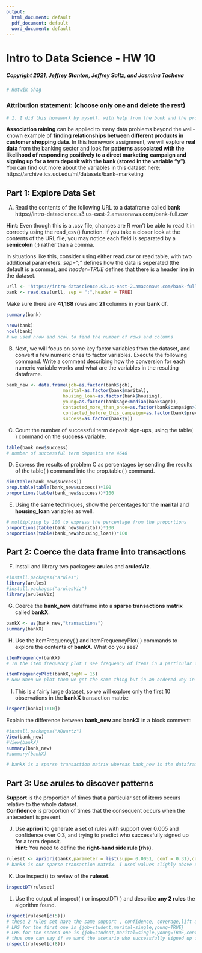 ```yaml
---
output:
  html_document: default
  pdf_document: default
  word_document: default
---
```

# Intro to Data Science - HW 10

##### Copyright 2021, Jeffrey Stanton, Jeffrey Saltz, and Jasmina Tacheva


```r
# Rutwik Ghag
```

### Attribution statement: (choose only one and delete the rest)


```r
# 1. I did this homework by myself, with help from the book and the professor.
```

**Association mining** can be applied to many data problems beyond the well-known example of **finding relationships between different products in customer shopping data**. In this homework assignment, we will explore **real data** from the banking sector and look for **patterns associated with the likelihood of responding positively to a direct marketing campaign and signing up for a term deposit with the bank (stored in the variable “y”)**. <br>
You can find out more about the variables in this dataset here: https://archive.ics.uci.edu/ml/datasets/bank+marketing

## Part 1: Explore Data Set

A.	Read the contents of the following URL to a dataframe called **bank** <br>
https://intro-datascience.s3.us-east-2.amazonaws.com/bank-full.csv

**Hint**: Even though this is a .csv file, chances are R won’t be able to read it in correctly using the read_csv() function. If you take a closer look at the contents of the URL file, you may notice each field is separated by a **semicolon** (;) rather than a comma. 

In situations like this, consider using either read.csv or read.table, with two additional parameters. *sep=";"* defines how the data is seperated (the default is a comma), and *header=TRUE* defines that there is a header line in the dataset. 


```r
urll <- 'https://intro-datascience.s3.us-east-2.amazonaws.com/bank-full.csv'
bank <- read.csv(urll, sep = ";",header = TRUE)

```

Make sure there are **41,188** rows and **21** columns in your **bank** df.


```r
summary(bank)

nrow(bank)
ncol(bank)
# we used nrow and ncol to find the number of rows and columns
```

B.	Next, we will focus on some key factor variables from the dataset, and convert a few numeric ones to factor variables. Execute the following command.  Write a comment describing how the conversion for each numeric variable works and what are the variables in the resulting dataframe.


```r
bank_new <- data.frame(job=as.factor(bank$job),
                     marital=as.factor(bank$marital),
                     housing_loan=as.factor(bank$housing),
                     young=as.factor(bank$age<median(bank$age)),
                     contacted_more_than_once=as.factor(bank$campaign>1),
                     contacted_before_this_campaign=as.factor(bank$previous<0),
                     success=as.factor(bank$y))
```

C.	Count the number of successful term deposit sign-ups, using the table( ) command on the **success** variable.


```r
table(bank_new$success)
# number of successful term deposits are 4640
```

D.	Express the results of problem C as percentages by sending the results of the table( ) command into the prop.table( ) command.


```r
dim(table(bank_new$success))
prop.table(table(bank_new$success))*100
proportions(table(bank_new$success))*100
```

E.	Using the same techniques, show the percentages for the **marital** and **housing_loan** variables as well.


```r
# multiplying by 100 to express the percentage from the proportions
proportions(table(bank_new$marital))*100
proportions(table(bank_new$housing_loan))*100
```

## Part 2: Coerce the data frame into transactions

F.	Install and library two packages: **arules** and **arulesViz**.


```r
#install.packages("arules")
library(arules)
#install.packages("arulesViz")
library(arulesViz)
```

G.	Coerce the **bank_new** dataframe into a **sparse transactions matrix** called **bankX**.


```r
bankX <- as(bank_new,"transactions")
summary(bankX)

```

H.	Use the itemFrequency( ) and itemFrequencyPlot( ) commands to explore the contents of **bankX**. What do you see?


```r
itemFrequency(bankX)
# In the item frequency plot I see frequency of items in a particular column as a proportion of the total number of items present in that respective column 

itemFrequencyPlot(bankX,topN = 15)
# Now When we plot them we get the same thing but in an ordered way in which the highest frequency is at the left most side. The number 15 shows the top 15 frequencies histogram graphs
```

I.	This is a fairly large dataset, so we will explore only the first 10 observations in the **bankX** transaction matrix: 


```r
inspect(bankX[1:10]) 

```

Explain the difference between **bank_new** and **bankX** in a block comment:


```r
#install.packages("XQuartz")
View(bank_new)
#View(bankX)
summary(bank_new)
#summary(bankX)

# bankX is a sparse transaction matrix whereas bank_new is the dataframe. Though the data might be same in bankX and bank_new since bank_new was created from the columns of bank but first converting them in factor values, how the values are represented is different. Using summary in them shows us the different way of representation gives us different analysis. When using View we can see that bankX is more like an object whereas bank_new is a databa se with entries

```




## Part 3: Use arules to discover patterns

**Support** is the proportion of times that a particular set of items occurs relative to the whole dataset. <br>
**Confidence** is proportion of times that the consequent occurs when the antecedent is present. <br>

J.	Use **apriori** to generate a set of rules with support over 0.005 and confidence over 0.3, and trying to predict who successfully signed up for a term deposit. <br>
**Hint:** You need to define the **right-hand side rule (rhs)**.


```r
ruleset <- apriori(bankX,parameter = list(supp= 0.0051, conf = 0.31),control=list(verbose=F), appearance = list(default="lhs",rhs=("success=yes")))
# bankX is our sparse transaction matrix. I used values slighly above or else I was not getting any rules
```

K.	Use inspect() to review of the **ruleset**. 


```r
inspectDT(ruleset)
```

L.	Use the output of inspect( ) or inspectDT( ) and describe **any 2 rules** the algorithm found.  


```r
inspect(ruleset[c(5)])
# these 2 rules set have the same support , confidence, coverage,lift and count. But yet they are somewhat different scenarios
# LHS for the first one is {job=student,marital=single,young=TRUE}
# LHS for the second one is {job=student,marital=single,young=TRUE,contacted_before_this_campaign=FALSE}}
# thus one can say if we want the scenario who successfully signed up for a term deposit, there is no need to co ntact them before the campaign for this particular scenario
inspect(ruleset[c(8)])
```
